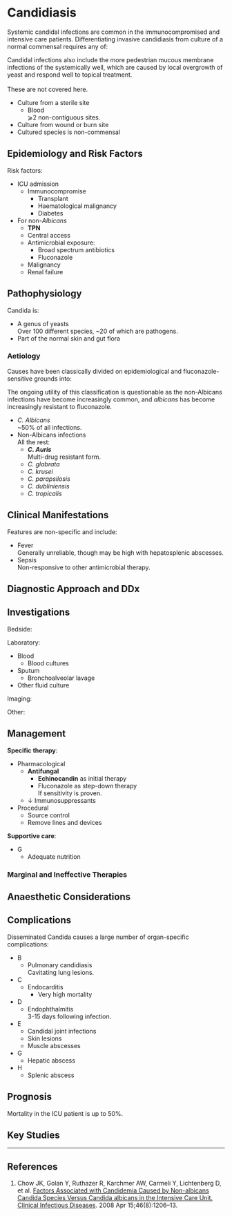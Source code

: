 # Candidiasis

Systemic candidal infections are common in the immunocompromised and intensive care patients. Differentiating invasive candidiasis from culture of a normal commensal requires any of:

:::column-margin
Candidal infections also include the more pedestrian mucous membrane infections of the systemically well, which are caused by local overgrowth of yeast and respond well to topical treatment.\
\
These are not covered here.
:::

* Culture from a sterile site
	* Blood\
	⩾2 non-contiguous sites.
* Culture from wound or burn site
* Cultured species is non-commensal


## Epidemiology and Risk Factors

Risk factors:

* ICU admission
	* Immunocompromise
		* Transplant
		* Haematological malignancy
		* Diabetes
* For non-*Albicans*
	* **TPN**
	* Central access
	* Antimicrobial exposure:
		* Broad spectrum antibiotics
		* Fluconazole
	* Malignancy
	* Renal failure

## Pathophysiology

Candida is:

* A genus of yeasts\
Over 100 different species, ~20 of which are pathogens.
* Part of the normal skin and gut flora



### Aetiology

Causes have been classically divided on epidemiological and fluconazole-sensitive grounds into:

:::column-margin
The ongoing utility of this classification is questionable as the non-Albicans infections have become increasingly common, and *albicans* has become increasingly resistant to fluconazole.
::: 

* *C. Albicans*\
~50% of all infections.
* Non-Albicans infections\
All the rest:
	* ***C. Auris***\
	Multi-drug resistant form.
	* *C. glabrata*
	* *C. krusei*
	* *C. parapsilosis*
	* *C. dubliniensis*
	* *C. tropicalis*


## Clinical Manifestations

Features are non-specific and include:

* Fever\
Generally unreliable, though may be high with hepatosplenic abscesses.
* Sepsis\
Non-responsive to other antimicrobial therapy.

## Diagnostic Approach and DDx


## Investigations

Bedside:

Laboratory:

* Blood
	* Blood cultures
* Sputum
	* Bronchoalveolar lavage
* Other fluid culture

Imaging:

Other:

## Management

**Specific therapy**:

* Pharmacological
	* **Antifungal**
		* **Echinocandin** as initial therapy
		* Fluconazole as step-down therapy\
		If sensitivity is proven.
	* ↓ Immunosuppressants
* Procedural
	* Source control
	* Remove lines and devices


**Supportive care**:

* G
	* Adequate nutrition


### Marginal and Ineffective Therapies

## Anaesthetic Considerations

## Complications

Disseminated Candida causes a large number of organ-specific complications:

* B
	* Pulmonary candidiasis\
	Cavitating lung lesions.
* C
	* Endocarditis
		* Very high mortality
* D
	* Endophthalmitis\
	3-15 days following infection.
* E
	* Candidal joint infections
	* Skin lesions
	* Muscle abscesses
* G
	* Hepatic abscess
* H
	* Splenic abscess

## Prognosis

Mortality in the ICU patient is up to 50%.

## Key Studies


---

## References

1. Chow JK, Golan Y, Ruthazer R, Karchmer AW, Carmeli Y, Lichtenberg D, et al. [Factors Associated with Candidemia Caused by Non-albicans Candida Species Versus Candida albicans in the Intensive Care Unit. Clinical Infectious Diseases](https://academic.oup.com/cid/article/46/8/1206/361259?login=false). 2008 Apr 15;46(8):1206–13. 
